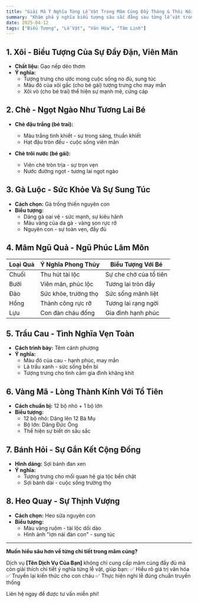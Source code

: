 ```yaml
---
title: "Giải Mã Ý Nghĩa Từng Lễ Vật Trong Mâm Cúng Đầy Tháng & Thôi Nôi"
summary: "Khám phá ý nghĩa biểu tượng sâu sắc đằng sau từng lễ vật trong mâm cúng Đầy Tháng và Thôi Nôi - Những điều không phải ai cũng biết!"
date: 2025-04-12
tags: ["Biểu Tượng", "Lễ Vật", "Văn Hóa", "Tâm Linh"]
---
```


## 1. Xôi - Biểu Tượng Của Sự Đầy Đặn, Viên Mãn

- **Chất liệu:** Gạo nếp dẻo thơm
- **Ý nghĩa:** 
  - Tượng trưng cho ước mong cuộc sống no đủ, sung túc
  - Màu đỏ của xôi gấc (cho bé gái) tượng trưng cho may mắn
  - Xôi vò (cho bé trai) thể hiện sự mạnh mẽ, cứng cáp

## 2. Chè - Ngọt Ngào Như Tương Lai Bé

- **Chè đậu trắng (bé trai):** 
  - Màu trắng tinh khiết - sự trong sáng, thuần khiết
  - Hạt đậu tròn đều - cuộc sống viên mãn

- **Chè trôi nước (bé gái):** 
  - Viên chè tròn trịa - sự trọn vẹn
  - Nước đường ngọt - tương lai ngọt ngào

## 3. Gà Luộc - Sức Khỏe Và Sự Sung Túc

- **Cách chọn:** Gà trống thiến nguyên con
- **Biểu tượng:**
  - Dáng gà oai vệ - sức mạnh, sự kiêu hãnh
  - Màu vàng của da gà - vàng son rực rỡ
  - Nguyên con - sự toàn vẹn, đầy đủ

## 4. Mâm Ngũ Quả - Ngũ Phúc Lâm Môn

| Loại Quả       | Ý Nghĩa Phong Thủy         | Biểu Tượng Với Bé              |
|----------------|---------------------------|--------------------------------|
| Chuối          | Thu hút tài lộc           | Sự che chở của tổ tiên        |
| Bưởi           | Viên mãn, phúc lộc        | Tương lai tròn đầy            |
| Đào            | Sức khỏe, trường thọ      | Sức sống mãnh liệt            |
| Hồng           | Thành công rực rỡ         | Tương lai rạng ngời           |
| Lựu            | Con đàn cháu đống         | Gia đình hạnh phúc            |

## 5. Trầu Cau - Tình Nghĩa Vẹn Toàn

- **Cách trình bày:** Têm cánh phượng
- **Ý nghĩa:**
  - Màu đỏ của cau - hạnh phúc, may mắn
  - Lá trầu xanh - sức sống bền bỉ
  - Tượng trưng cho tình cảm gia đình khăng khít

## 6. Vàng Mã - Lòng Thành Kính Với Tổ Tiên

- **Cách chuẩn bị:** 12 bộ nhỏ + 1 bộ lớn
- **Biểu tượng:**
  - 12 bộ nhỏ: Dâng lên 12 Bà Mụ
  - Bộ lớn: Dâng Đức Ông
  - Thể hiện sự biết ơn sâu sắc

## 7. Bánh Hỏi - Sự Gắn Kết Cộng Đồng

- **Hình dáng:** Sợi bánh đan xen
- **Ý nghĩa:**
  - Tượng trưng cho mối quan hệ gia tộc bền chặt
  - Sợi bánh dài - cuộc sống trường thọ

## 8. Heo Quay - Sự Thịnh Vượng

- **Cách chọn:** Heo sữa nguyên con
- **Biểu tượng:**
  - Màu vàng ruộm - tài lộc dồi dào
  - Hình ảnh "lợn nái đàn con" - sung túc

---

**Muốn hiểu sâu hơn về từng chi tiết trong mâm cúng?**

Dịch vụ **[Tên Dịch Vụ Của Bạn]** không chỉ cung cấp mâm cúng đầy đủ mà còn giải thích chi tiết ý nghĩa từng lễ vật, giúp bạn:
✅ Hiểu rõ giá trị văn hóa
✅ Truyền lại kiến thức cho con cháu
✅ Thực hiện nghi lễ đúng chuẩn truyền thống

Liên hệ ngay để được tư vấn miễn phí!